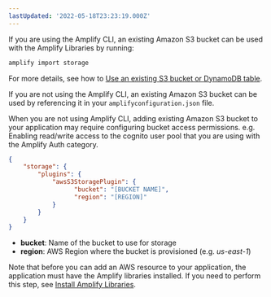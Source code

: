 ```yaml
---
lastUpdated: '2022-05-18T23:23:19.000Z'
---
```

If you are using the Amplify CLI, an existing Amazon S3 bucket can be used with the Amplify Libraries by running:

```bash
amplify import storage
```

For more details, see how to [Use an existing S3 bucket or DynamoDB table](/cli/storage/import).

If you are not using the Amplify CLI, an existing Amazon S3 bucket can be used by referencing it in your `amplifyconfiguration.json` file.

<Callout warning>
When you are not using Amplify CLI, adding existing Amazon S3 bucket to your application may require configuring bucket access permissions. e.g. Enabling read/write access to the cognito user pool that you are using with the Amplify Auth category.
</Callout>

```json
{
    "storage": {
        "plugins": {
            "awsS3StoragePlugin": {
                  "bucket": "[BUCKET NAME]",
                  "region": "[REGION]"
            }
        }
    }
}
```

- **bucket**: Name of the bucket to use for storage
- **region**: AWS Region where the bucket is provisioned (e.g. *us-east-1*)

Note that before you can add an AWS resource to your application, the application must have the Amplify libraries installed. If you need to perform this step, see [Install Amplify Libraries](/lib/project-setup/create-application#n2-install-amplify-libraries). 
